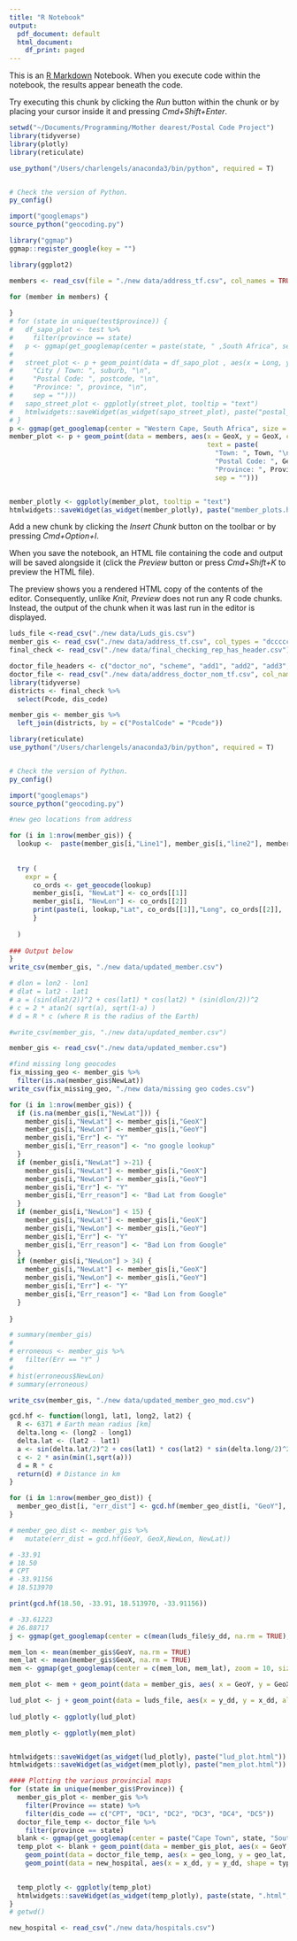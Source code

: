 ```yaml
---
title: "R Notebook"
output:
  pdf_document: default
  html_document:
    df_print: paged
---
```


This is an [R Markdown](http://rmarkdown.rstudio.com) Notebook. When you execute code within the notebook, the results appear beneath the code. 

Try executing this chunk by clicking the *Run* button within the chunk or by placing your cursor inside it and pressing *Cmd+Shift+Enter*. 

```r
setwd("~/Documents/Programming/Mother dearest/Postal Code Project")
library(tidyverse)
library(plotly)
library(reticulate)

use_python("/Users/charlengels/anaconda3/bin/python", required = T)


# Check the version of Python.
py_config()

import("googlemaps")
source_python("geocoding.py")

library("ggmap")
ggmap::register_google(key = "")

library(ggplot2)
```

```r
members <- read_csv(file = "./new data/address_tf.csv", col_names = TRUE)
```
```r
for (member in members) {
  
}
# for (state in unique(test$province)) {
#   df_sapo_plot <- test %>%
#     filter(province == state)
#   p <- ggmap(get_googlemap(center = paste(state, " ,South Africa", sep = ""), size = c(640, 640), zoom = 6, scale = 2, maptype = "roadmap", color = "color", region = "za"))
#   
#   street_plot <- p + geom_point(data = df_sapo_plot , aes(x = Long, y = Lat, color = province, alpha = 0.5, text = paste(
#     "City / Town: ", suburb, "\n",
#     "Postal Code: ", postcode, "\n",
#     "Province: ", province, "\n",
#     sep = ""))) 
#   sapo_street_plot <- ggplotly(street_plot, tooltip = "text")
#   htmlwidgets::saveWidget(as_widget(sapo_street_plot), paste("postal_codes_",state,".html"))
# }
p <- ggmap(get_googlemap(center = "Western Cape, South Africa", size = c(640, 640), zoom = 6, scale = 2, maptype = "roadmap", color = "color", region = "za"))
member_plot <- p + geom_point(data = members, aes(x = GeoX, y = GeoX, color = Province, alpha = 0.5, 
                                                  text = paste(
                                                    "Town: ", Town, "\n",
                                                    "Postal Code: ", GeoPostalCode, "\n",
                                                    "Province: ", Province, "\n", 
                                                    sep = "")))


member_plotly <- ggplotly(member_plot, tooltip = "text")
htmlwidgets::saveWidget(as_widget(member_plotly), paste("member_plots.html"))
```


Add a new chunk by clicking the *Insert Chunk* button on the toolbar or by pressing *Cmd+Option+I*.

When you save the notebook, an HTML file containing the code and output will be saved alongside it (click the *Preview* button or press *Cmd+Shift+K* to preview the HTML file). 

The preview shows you a rendered HTML copy of the contents of the editor. Consequently, unlike *Knit*, *Preview* does not run any R code chunks. Instead, the output of the chunk when it was last run in the editor is displayed.
```r
luds_file <-read_csv("./new data/Luds_gis.csv")
member_gis <- read_csv("./new data/address_tf.csv", col_types = "dcccccdcdd")
final_check <- read_csv("./new data/final_checking_rep_has_header.csv")

doctor_file_headers <- c("doctor_no", "scheme", "add1", "add2", "add3", "town", "postal", "geo_lat", "geo_long", "province")
doctor_file <- read_csv("./new data/address_doctor_nom_tf.csv", col_names = doctor_file_headers)
library(tidyverse)
districts <- final_check %>%
  select(Pcode, dis_code)

member_gis <- member_gis %>%
  left_join(districts, by = c("PostalCode" = "Pcode"))

```


```r
library(reticulate)
use_python("/Users/charlengels/anaconda3/bin/python", required = T)


# Check the version of Python.
py_config()

import("googlemaps")
source_python("geocoding.py")
```

```r
#new geo locations from address

for (i in 1:nrow(member_gis)) {
  lookup <-  paste(member_gis[i,"Line1"], member_gis[i,"line2"], member_gis[i, "line3"], member_gis[i, "Town"],"South Africa", sep = ", ")
  
  
  try (
    expr = {
      co_ords <- get_geocode(lookup)
      member_gis[i, "NewLat"] <- co_ords[[1]]
      member_gis[i, "NewLon"] <- co_ords[[2]]    
      print(paste(i, lookup,"Lat", co_ords[[1]],"Long", co_ords[[2]],  sep = " -> "))
      }
    
  )
  
### Output below  
}
write_csv(member_gis, "./new data/updated_member.csv")
```

```r
# dlon = lon2 - lon1 
# dlat = lat2 - lat1 
# a = (sin(dlat/2))^2 + cos(lat1) * cos(lat2) * (sin(dlon/2))^2 
# c = 2 * atan2( sqrt(a), sqrt(1-a) ) 
# d = R * c (where R is the radius of the Earth)

#write_csv(member_gis, "./new data/updated_member.csv")

member_gis <- read_csv("./new data/updated_member.csv")

#find missing long geocodes
fix_missing_geo <- member_gis %>%
  filter(is.na(member_gis$NewLat))
write_csv(fix_missing_geo, "./new data/missing geo codes.csv")

for (i in 1:nrow(member_gis)) {
  if (is.na(member_gis[i,"NewLat"])) {
    member_gis[i,"NewLat"] <- member_gis[i,"GeoX"]
    member_gis[i,"NewLon"] <- member_gis[i,"GeoY"]
    member_gis[i,"Err"] <- "Y" 
    member_gis[i,"Err_reason"] <- "no google lookup"
  }
  if (member_gis[i,"NewLat"] >-21) {
    member_gis[i,"NewLat"] <- member_gis[i,"GeoX"]
    member_gis[i,"NewLon"] <- member_gis[i,"GeoY"]
    member_gis[i,"Err"] <- "Y"
    member_gis[i,"Err_reason"] <- "Bad Lat from Google"
  }
  if (member_gis[i,"NewLon"] < 15) {
    member_gis[i,"NewLat"] <- member_gis[i,"GeoX"]
    member_gis[i,"NewLon"] <- member_gis[i,"GeoY"]
    member_gis[i,"Err"] <- "Y" 
    member_gis[i,"Err_reason"] <- "Bad Lon from Google"
  }
  if (member_gis[i,"NewLon"] > 34) {
    member_gis[i,"NewLat"] <- member_gis[i,"GeoX"]
    member_gis[i,"NewLon"] <- member_gis[i,"GeoY"]
    member_gis[i,"Err"] <- "Y"
    member_gis[i,"Err_reason"] <- "Bad Lon from Google"
  }
  
}

# summary(member_gis)
# 
# erroneous <- member_gis %>%
#   filter(Err == "Y" )
# 
# hist(erroneous$NewLon)
# summary(erroneous)

write_csv(member_gis, "./new data/updated_member_geo_mod.csv")
```

```r

gcd.hf <- function(long1, lat1, long2, lat2) {
  R <- 6371 # Earth mean radius [km]
  delta.long <- (long2 - long1)
  delta.lat <- (lat2 - lat1)
  a <- sin(delta.lat/2)^2 + cos(lat1) * cos(lat2) * sin(delta.long/2)^2
  c <- 2 * asin(min(1,sqrt(a)))
  d = R * c
  return(d) # Distance in km
}

for (i in 1:nrow(member_geo_dist)) {
  member_geo_dist[i, "err_dist"] <- gcd.hf(member_geo_dist[i, "GeoY"], member_geo_dist[i, "GeoX"],member_geo_dist[i, "NewLon"], member_geo_dist[i, "NewLat"])
}

# member_geo_dist <- member_gis %>%
#   mutate(err_dist = gcd.hf(GeoY, GeoX,NewLon, NewLat))

# -33.91
# 18.50
# CPT
# -33.91156
# 18.513970

print(gcd.hf(18.50, -33.91, 18.513970, -33.91156))

```


```r
# -33.61223
# 26.88717
j <- ggmap(get_googlemap(center = c(mean(luds_file$y_dd, na.rm = TRUE), mean(luds_file$x_dd, na.rm = TRUE)), zoom = 9, size = c(640, 640), scale = 2, format = "png8", maptype = "hybrid", color = "color"), extent = "device")

mem_lon <- mean(member_gis$GeoY, na.rm = TRUE)
mem_lat <- mean(member_gis$GeoX, na.rm = TRUE)
mem <- ggmap(get_googlemap(center = c(mem_lon, mem_lat), zoom = 10, size = c(640, 640), scale = 2, format = "png8", maptype = "roadmap", color = "color"), extent = "device")

mem_plot <- mem + geom_point(data = member_gis, aes( x = GeoY, y = GeoX, alpha = 0.1), color = "blue")

lud_plot <- j + geom_point(data = luds_file, aes(x = y_dd, y = x_dd, alpha = 0.5), color = "red")
  
lud_plotly <- ggplotly(lud_plot)

mem_plotly <- ggplotly(mem_plot)


htmlwidgets::saveWidget(as_widget(lud_plotly), paste("lud_plot.html"))
htmlwidgets::saveWidget(as_widget(mem_plotly), paste("mem_plot.html"))

```


```r
#### Plotting the various provincial maps
for (state in unique(member_gis$Province)) {
  member_gis_plot <- member_gis %>%
    filter(Province == state) %>%
    filter(dis_code == c("CPT", "DC1", "DC2", "DC3", "DC4", "DC5"))
  doctor_file_temp <- doctor_file %>%
    filter(province == state)
  blank <- ggmap(get_googlemap(center = paste("Cape Town", state, "South Africa", sep = ", "),zoom = 8, size = c(640, 640), scale = 2, format = "png8", maptype = "roadmap", color = "color"), extent = "device")
  temp_plot <- blank + geom_point(data = member_gis_plot, aes(x = GeoY, y = GeoX), colour = "purple") + geom_point(data = member_gis_plot, aes(x = NewLon, y = NewLat, alpha = 0.25, colour = dis_code)) + 
    geom_point(data = doctor_file_temp, aes(x = geo_long, y = geo_lat, shape = scheme)) + 
    geom_point(data = new_hospital, aes(x = x_dd, y = y_dd, shape = type, alpha = 0.25), colour = "yellow") 

  
  temp_plotly <- ggplotly(temp_plot)
  htmlwidgets::saveWidget(as_widget(temp_plotly), paste(state, ".html", sep = ""))
}
# getwd()

```

```r
new_hospital <- read_csv("./new data/hospitals.csv")
```

